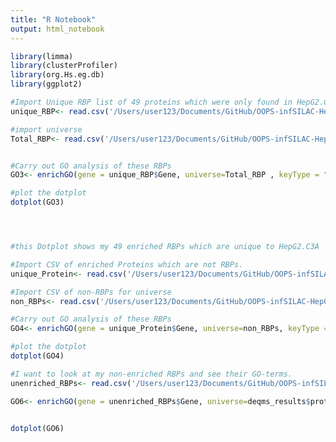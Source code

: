 ```yaml
---
title: "R Notebook"
output: html_notebook
---
```


```r
library(limma)
library(clusterProfiler)
library(org.Hs.eg.db)
library(ggplot2)

```


```r
#Import Unique RBP list of 49 proteins which were only found in HepG2.C3A
unique_RBP<- read.csv('/Users/user123/Documents/GitHub/OOPS-infSILAC-HepG2/GO;Analysis/HepG2_Unique_RBPs_Final_Uniprot.csv')

#import universe
Total_RBP<- read.csv('/Users/user123/Documents/GitHub/OOPS-infSILAC-HepG2/GO;Analysis/HepG2.C3A_Total_RBPome_before_enrichment.csv')


#Carry out GO analysis of these RBPs
GO3<- enrichGO(gene = unique_RBP$Gene, universe=Total_RBP , keyType = "UNIPROT", OrgDb = org.Hs.eg.db, ont="ALL")

#plot the dotplot
dotplot(GO3)




#this Dotplot shows my 49 enriched RBPs which are unique to HepG2.C3A
```

```r
#Import CSV of enriched Proteins which are not RBPs.
unique_Protein<- read.csv('/Users/user123/Documents/GitHub/OOPS-infSILAC-HepG2/GO;Analysis/HepG2_Enriched_Non-RBPs_Proteins_Final_csv_import.csv')

#Import CSV of non-RBPs for universe
non_RBPs<- read.csv('/Users/user123/Documents/GitHub/OOPS-infSILAC-HepG2/GO;Analysis/non-RBP_total_proteome.csv')

#Carry out GO analysis of these RBPs
GO4<- enrichGO(gene = unique_Protein$Gene, universe=non_RBPs, keyType = "UNIPROT", OrgDb = org.Hs.eg.db, ont="ALL")

#plot the dotplot
dotplot(GO4)


```

```r
#I want to look at my non-enriched RBPs and see their GO-terms.
unenriched_RBPs<- read.csv('/Users/user123/Documents/GitHub/OOPS-infSILAC-HepG2/GO;Analysis/unenriched_RBP_list.csv')

GO6<- enrichGO(gene = unenriched_RBPs$Gene, universe=deqms_results$protein, keyType = "UNIPROT", OrgDb = org.Hs.eg.db, ont="ALL")


dotplot(GO6)
```





